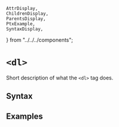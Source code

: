     AttrDisplay,
    ChildrenDisplay,
    ParentsDisplay,
    PtxExample,
    SyntaxDisplay,
} from "../../../components";

# `<dl>`

Short description of what the `<dl>` tag does.

## Syntax

<SyntaxDisplay name="dl" />

## Examples

    
